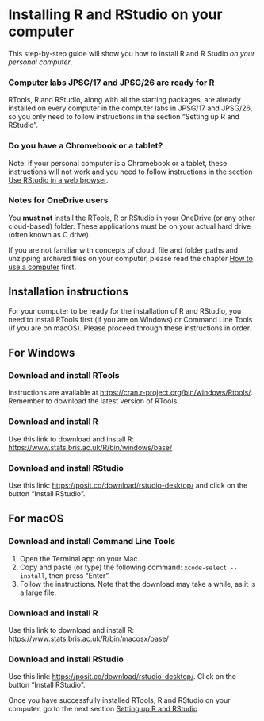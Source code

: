 # Installing R and RStudio on your computer

This step-by-step guide will show you how to install R and R Studio _on your personal computer_. 

::: callout-note
### Computer labs JPSG/17 and JPSG/26 are ready for R
RTools, R and RStudio, along with all the starting packages, are already installed on every computer in the computer labs in JPSG/17 and JPSG/26, so you only need to follow instructions in the section "Setting up R and RStudio".
:::

::: callout-important
### Do you have a Chromebook or a tablet?
Note: if your personal computer is a Chromebook or a tablet, these instructions will not work and you need to follow instructions in the section [Use RStudio in a web browser](posit_cloud.html).
:::

::: callout-important
### Notes for OneDrive users
You **must not** install the RTools, R or RStudio in your OneDrive (or any other cloud-based) folder. These applications must be on your actual hard drive (often known as C drive). 
:::

If you are not familiar with concepts of cloud, file and folder paths and unzipping archived files on your computer, please read the chapter [How to use a computer](how_to_use_a_computer.html) first.

## Installation instructions 

For your computer to be ready for the installation of R and RStudio, you need to install RTools first (if you are on Windows) or Command Line Tools (if you are on macOS). Please proceed through these instructions in order.

::: {.panel-tabset}

## For Windows 

### Download and install RTools

Instructions are available at [https://cran.r-project.org/bin/windows/Rtools/](https://cran.r-project.org/bin/windows/Rtools/). Remember to download the latest version of RTools.

### Download and install R

Use this link to download and install R: [https://www.stats.bris.ac.uk/R/bin/windows/base/](https://www.stats.bris.ac.uk/R/bin/windows/base/)

### Download and install RStudio

Use this link: [https://posit.co/download/rstudio-desktop/](https://posit.co/download/rstudio-desktop/) and click on the button "Install RStudio".

## For macOS

### Download and install Command Line Tools

1.  Open the Terminal app on your Mac.
2.  Copy and paste (or type) the following command: `xcode-select --install`, then press "Enter".
3.  Follow the instructions. Note that the download may take a while, as it is a large file.

### Download and install R

Use this link to download and install R: [https://www.stats.bris.ac.uk/R/bin/macosx/base/](https://www.stats.bris.ac.uk/R/bin/macosx/base/)

### Download and install RStudio

Use this link: [https://posit.co/download/rstudio-desktop/](https://posit.co/download/rstudio-desktop/). Click on the button "Install RStudio".

:::

Once you have successfully installed RTools, R and RStudio on your computer, go to the next section [Setting up R and RStudio](setup.html)
